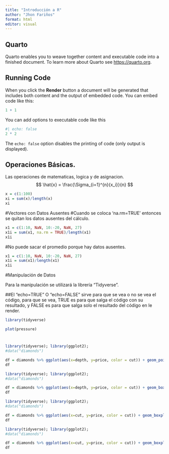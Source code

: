 ```yaml
---
title: "Introducción a R"
author: "Jhon Fariños"
format: html
editor: visual
---
```


## Quarto

Quarto enables you to weave together content and executable code into a finished document. To learn more about Quarto see <https://quarto.org>.

## Running Code

When you click the **Render** button a document will be generated that includes both content and the output of embedded code. You can embed code like this:

```r
1 + 1
```

You can add options to executable code like this

```r
#| echo: false
2 * 2
```

The `echo: false` option disables the printing of code (only output is displayed).

## Operaciones Básicas.

Las operaciones de matematicas, logica y de asignacion. $$
\hat{x} = \frac{\Sigma_{i=1}^{n}{x_i}}{n}
$$

```r
x = c(1:100)
xi = sum(x)/length(x)
xi
```
#Vectores con Datos Ausentes
#Cuando se coloca 'na.rm=TRUE' entonces se quitan los datos ausentes del cálculo.

```r
x1 = c(1:10, NaN, 10:-20, NaN, 27)
x1i = sum(x1, na.rm = TRUE)/length(x1)
x1i

```
#No puede sacar el promedio porque hay datos ausentes. 

```r
x1 = c(1:10, NaN, 10:-20, NaN, 27)
x1i = sum(x1)/length(x1)
x1i
```
#Manipulación de Datos 

Para la manipulación se utilizará la librería "Tidyverse".

##El "echo=TRUE" O "echo=FALSE" sirve para que se vea o no se vea el código, para que se vea, TRUE es para que salga el código con su resultado, y FALSE es para que salga solo el resultado del código en le render.

```r
library(tidyverse)

plot(pressure)

```

#

```r
library(tidyverse); library(ggplot2); 
#data("diamonds")

df = diamonds %>% ggplot(aes(x=depth, y=price, color = cut)) + geom_point(size=0.2) + facet_wrap(cut ~.)
df
```

```r
library(tidyverse); library(ggplot2); 
#data("diamonds")

df = diamonds %>% ggplot(aes(x=depth, y=price, color = cut)) + geom_boxplot() + geom_jitter(size=0.1, alpha = 0.4) + facet_wrap(cut ~.)
df
```


```r
library(tidyverse); library(ggplot2); 
#data("diamonds")

df = diamonds %>% ggplot(aes(x=cut, y=price, color = cut)) + geom_boxplot() + geom_jitter(size=0.1, alpha = 0.2) 
df
```

```r
library(tidyverse); library(ggplot2); 
#data("diamonds")

df = diamonds %>% ggplot(aes(x=cut, y=price, color = cut)) + geom_boxplot() + geom_jitter(size=0.1, alpha = 0.2) + facet_wrap(clarity ~.)
df
```


